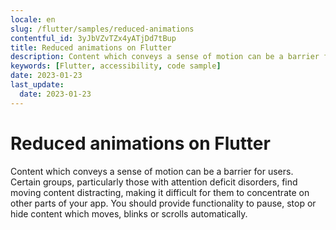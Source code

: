 ```yaml
---
locale: en
slug: /flutter/samples/reduced-animations
contentful_id: 3yJbVZvTZx4yATjDd7tBup
title: Reduced animations on Flutter
description: Content which conveys a sense of motion can be a barrier for users.
keywords: [Flutter, accessibility, code sample]
date: 2023-01-23
last_update:
  date: 2023-01-23
---
```


# Reduced animations on Flutter

Content which conveys a sense of motion can be a barrier for users. Certain groups, particularly those with attention deficit disorders, find moving content distracting, making it difficult for them to concentrate on other parts of your app. You should provide functionality to pause, stop or hide content which moves, blinks or scrolls automatically.

<CodeSample id="screen-animations" platform="flutter" locale="en"/>
